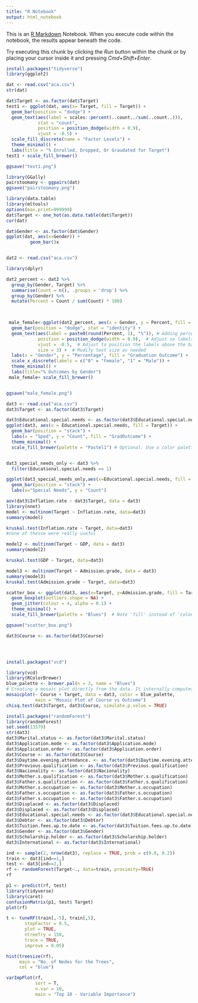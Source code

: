 ```yaml
---
title: "R Notebook"
output: html_notebook
---
```


This is an [R Markdown](http://rmarkdown.rstudio.com) Notebook. When you execute code within the notebook, the results appear beneath the code. 

Try executing this chunk by clicking the *Run* button within the chunk or by placing your cursor inside it and pressing *Cmd+Shift+Enter*. 

```r
install.packages("tidyverse")
library(ggplot2)
```


```r
dat <- read.csv("aca.csv")
str(dat)
```

```r
dat$Target <- as.factor(dat$Target)
test1 <- ggplot(dat, aes(x= Target, fill = Target)) +
  geom_bar(position = "dodge") +
  geom_text(aes(label = scales::percent(..count../sum(..count..))),
            stat = "count",
            position = position_dodge(width = 0.9),
            vjust = -0.5) +
  scale_fill_discrete(name = "Factor Levels") +
  theme_minimal() +
  labs(title = "% Enrolled, Dropped, Or Graudated for Target")
test1 + scale_fill_brewer()

ggsave("test1.png")

```
```r
library(GGally)
pairstoomany <- ggpairs(dat)
ggsave("pairstoomany.png")


```

```r
library(data.table)
library(mltools)
options(max.print=999999)
dat$Target <- one_hot(as.data.table(dat$Target))
cor(dat)

```

```r


dat$Gender <- as.factor(dat$Gender)
ggplot(dat, aes(x=Gender)) +
         geom_bar()x


dat2 <- read.csv("aca.csv")

library(dplyr)

dat2_percent <- dat2 %>%
  group_by(Gender, Target) %>%
  summarise(Count = n(), .groups = 'drop') %>%
  group_by(Gender) %>%
  mutate(Percent = Count / sum(Count) * 100)


 
 male_female<-ggplot(dat2_percent, aes(x = Gender, y = Percent, fill = Target)) + 
  geom_bar(position = "dodge", stat = "identity") +
  geom_text(aes(label = paste0(round(Percent, 1), "%")), # Adding percentage labels
            position = position_dodge(width = 0.9),  # Adjust so labels don't overlap
            vjust = -0.5,  # Adjust to position the labels above the bars
            size = 3) +  # Modify text size as needed
  labs(x = "Gender", y = "Percentage", fill = "Graduation Outcome") +
  scale_x_discrete(labels = c("0" = "Female", "1" = "Male")) +
  theme_minimal() +
  labs(title="% Outcomes by Gender")
 male_female+ scale_fill_brewer()


ggsave("male_female.png")

```
```r
dat3 <- read.csv("aca.csv")
dat3$Target <- as.factor(dat3$Target) 

dat3$Educational.special.needs <- as.factor(dat3$Educational.special.needs)
ggplot(dat3, aes(x = Educational.special.needs, fill = Target)) + 
  geom_bar(position = "stack") +
  labs(x = "Sped", y = "Count", fill = "GradOutcome") +
  theme_minimal() +
  scale_fill_brewer(palette = "Pastel1") # Optional: Use a color palette for better visuals


dat3_special_needs_only <- dat3 %>% 
  filter(Educational.special.needs == 1)

ggplot(dat3_special_needs_only,aes(x=Educational.special.needs, fill = Target)) +
  geom_bar(position = "stack") +
  labs(x="Special Needs", y = "Count")

```
```r
aov(dat3$Inflation.rate ~ dat3$Target, data = dat3)
library(nnet)
model <- multinom(Target ~ Inflation.rate, data=dat3)
summary(model)

kruskal.test(Inflation.rate ~ Target, data=dat3)
#none of thesse were really useful
```


```r
model2 <- multinom(Target ~ GDP, data = dat3)
summary(model2)

kruskal.test(GDP ~ Target, data=dat3)
```
```r
model3 <- multinom(Target ~ Admission.grade, data = dat3)
summary(model3)
kruskal.test(Admission.grade ~ Target, data=dat3)

scatter_box <- ggplot(dat3, aes(x=Target, y=Admission.grade, fill = Target)) +
  geom_boxplot(outliers.shape = NA) +
  geom_jitter(colour = 4, alpha = 0.1) +
  theme_minimal() +
  scale_fill_brewer(palette = "Blues")  # Note 'fill' instead of 'colour'

ggsave("scatter_box.png")
```
```r
dat3$Course <- as.factor(dat3$Course)




install.packages("vcd")
```


```r
library(vcd)
library(RColorBrewer)
blue_palette <- brewer.pal(n = 3, name = "Blues")
# Creating a mosaic plot directly from the data. It internally computes counts.
mosaicplot(~ Course + Target, data = dat3, color = blue_palette,
           main = "Mosaic Plot of Course vs Outcome")
chisq.test(dat3$Target, dat3$Course, simulate.p.value = TRUE)

```

```r
install.packages("randomForest")
library(randomForest)
set.seed(13579)
str(dat3)
dat3$Marital.status <- as.factor(dat3$Marital.status)
dat3$Application.mode <- as.factor(dat3$Application.mode)
dat3$Application.order <- as.factor(dat3$Application.order)
dat3$Course <- as.factor(dat3$Course)
dat3$Daytime.evening.attendance. <- as.factor(dat3$Daytime.evening.attendance.)
dat3$Previous.qualification <- as.factor(dat3$Previous.qualification)
dat3$Nacionality <- as.factor(dat3$Nacionality)
dat3$Mother.s.qualification <- as.factor(dat3$Mother.s.qualification)
dat3$Father.s.qualification <- as.factor(dat3$Father.s.qualification)
dat3$Mother.s.occupation <- as.factor(dat3$Mother.s.occupation)
dat3$Father.s.occupation <- as.factor(dat3$Father.s.occupation)
dat3$Father.s.occupation <- as.factor(dat3$Father.s.occupation)
dat3$Displaced <- as.factor(dat3$Displaced)
dat3$Displaced <- as.factor(dat3$Displaced)
dat3$Educational.special.needs <- as.factor(dat3$Educational.special.needs)
dat3$Debtor <- as.factor(dat3$Debtor)
dat3$Tuition.fees.up.to.date <- as.factor(dat3$Tuition.fees.up.to.date)
dat3$Gender <- as.factor(dat3$Gender)
dat3$Scholarship.holder <- as.factor(dat3$Scholarship.holder)
dat3$International <- as.factor(dat3$International)

ind <- sample(2, nrow(dat3), replace = TRUE, prob = c(0.8, 0.2))
train <- dat3[ind==1,]
test <- dat3[ind==2,]
rf <- randomForest(Target~., data=train, proximity=TRUE)
rf

p1 <- predict(rf, test)
library(tidyverse)
library(caret)
confusionMatrix(p1, test$ Target)
plot(rf)
```


```r
t <- tuneRF(train[,-5], train[,5],
       stepFactor = 0.5,
       plot = TRUE,
       ntreeTry = 150,
       trace = TRUE,
       improve = 0.05)
```

```r
hist(treesize(rf),
     main = "No. of Nodes for the Trees",
     col = "blue")

varImpPlot(rf,
           sort = T,
           n.var = 10,
           main = "Top 10 - Variable Importance")


```

```r

```

